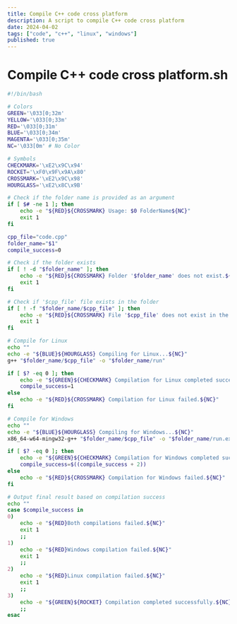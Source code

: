 ```yaml
---
title: Compile C++ code cross platform
description: A script to compile C++ code cross platform
date: 2024-04-02
tags: ["code", "c++", "linux", "windows"]
published: true
---
```


# Compile C++ code cross platform.sh

```sh
#!/bin/bash

# Colors
GREEN='\033[0;32m'
YELLOW='\033[0;33m'
RED='\033[0;31m'
BLUE='\033[0;34m'
MAGENTA='\033[0;35m'
NC='\033[0m' # No Color

# Symbols
CHECKMARK='\xE2\x9C\x94'
ROCKET='\xF0\x9F\x9A\x80'
CROSSMARK='\xE2\x9C\x98'
HOURGLASS='\xE2\x8C\x9B'

# Check if the folder name is provided as an argument
if [ $# -ne 1 ]; then
    echo -e "${RED}${CROSSMARK} Usage: $0 FolderName${NC}"
    exit 1
fi

cpp_file="code.cpp"
folder_name="$1"
compile_success=0

# Check if the folder exists
if [ ! -d "$folder_name" ]; then
    echo -e "${RED}${CROSSMARK} Folder '$folder_name' does not exist.${NC}"
    exit 1
fi

# Check if '$cpp_file' file exists in the folder
if [ ! -f "$folder_name/$cpp_file" ]; then
    echo -e "${RED}${CROSSMARK} File '$cpp_file' does not exist in the folder '$folder_name'.${NC}"
    exit 1
fi

# Compile for Linux
echo ""
echo -e "${BLUE}${HOURGLASS} Compiling for Linux...${NC}"
g++ "$folder_name/$cpp_file" -o "$folder_name/run"

if [ $? -eq 0 ]; then
    echo -e "${GREEN}${CHECKMARK} Compilation for Linux completed successfully.${NC}"
    compile_success=1
else
    echo -e "${RED}${CROSSMARK} Compilation for Linux failed.${NC}"
fi

# Compile for Windows
echo ""
echo -e "${BLUE}${HOURGLASS} Compiling for Windows...${NC}"
x86_64-w64-mingw32-g++ "$folder_name/$cpp_file" -o "$folder_name/run.exe" -static -static-libgcc -static-libstdc++ -mwindows

if [ $? -eq 0 ]; then
    echo -e "${GREEN}${CHECKMARK} Compilation for Windows completed successfully.${NC}"
    compile_success=$((compile_success + 2))
else
    echo -e "${RED}${CROSSMARK} Compilation for Windows failed.${NC}"
fi

# Output final result based on compilation success
echo ""
case $compile_success in
0)
    echo -e "${RED}Both compilations failed.${NC}"
    exit 1
    ;;
1)
    echo -e "${RED}Windows compilation failed.${NC}"
    exit 1
    ;;
2)
    echo -e "${RED}Linux compilation failed.${NC}"
    exit 1
    ;;
3)
    echo -e "${GREEN}${ROCKET} Compilation completed successfully.${NC}"
    ;;
esac
```